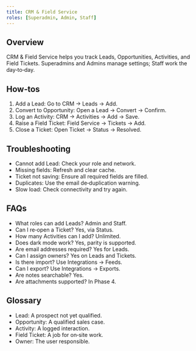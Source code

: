 ```yaml
---
title: CRM & Field Service
roles: [Superadmin, Admin, Staff]
---
```


## Overview
CRM & Field Service helps you track Leads, Opportunities, Activities, and Field Tickets. Superadmins and Admins manage settings; Staff work the day‑to‑day.

## How‑tos
1. Add a Lead: Go to CRM → Leads → Add.
2. Convert to Opportunity: Open a Lead → Convert → Confirm.
3. Log an Activity: CRM → Activities → Add → Save.
4. Raise a Field Ticket: Field Service → Tickets → Add.
5. Close a Ticket: Open Ticket → Status → Resolved.

## Troubleshooting
- Cannot add Lead: Check your role and network.
- Missing fields: Refresh and clear cache.
- Ticket not saving: Ensure all required fields are filled.
- Duplicates: Use the email de‑duplication warning.
- Slow load: Check connectivity and try again.

## FAQs
- What roles can add Leads? Admin and Staff.
- Can I re‑open a Ticket? Yes, via Status.
- How many Activities can I add? Unlimited.
- Does dark mode work? Yes, parity is supported.
- Are email addresses required? Yes for Leads.
- Can I assign owners? Yes on Leads and Tickets.
- Is there import? Use Integrations → Feeds.
- Can I export? Use Integrations → Exports.
- Are notes searchable? Yes.
- Are attachments supported? In Phase 4.

## Glossary
- Lead: A prospect not yet qualified.
- Opportunity: A qualified sales case.
- Activity: A logged interaction.
- Field Ticket: A job for on‑site work.
- Owner: The user responsible.


